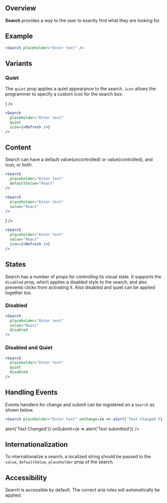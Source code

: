 
## Overview

**Search** provides a way to the user to exactly find what they are looking for.

## Example

<Search placeholder="Enter text" />

```jsx
<Search placeholder="Enter text" />
```

## Variants

### Quiet

The `quiet` prop applies a quiet appearance to the search. `icon` allows the programmer to specify a custom icon for the search box.

<Search
  placeholder="Enter text"
  quiet
  icon={<Refresh />}
/>

```jsx
<Search
  placeholder="Enter text"
  quiet
  icon={<Refresh />}
/>
```

## Content

Search can have a default value(uncontrolled) or value(controlled), and icon, or both.

<Search
  placeholder="Enter text"
  defaultValue="React"
/>

```jsx
<Search
  placeholder="Enter text"
  defaultValue="React"
/>
```

<Search
  placeholder="Enter text"
  value="React"
/>

```jsx
<Search
  placeholder="Enter text"
  value="React"
/>
```

<Search
  placeholder="Enter text"
  value="React"
  icon={<Refresh />}
/>

```jsx
<Search
  placeholder="Enter text"
  value="React"
  icon={<Refresh />}
/>
```

## States

Search has a number of props for controlling its visual state. It supports the `disabled` prop, which applies a disabled style to the search, and also prevents clicks from activating it. Also disabled and quiet can be applied together too.

### Disabled

<Search
  placeholder="Enter text"
  value="React"
  disabled
/>

```jsx
<Search
  placeholder="Enter text"
  value="React"
  disabled
/>
```

### Disabled and Quiet

<Search
  placeholder="Enter text"
  quiet
  disabled
/>

```jsx
<Search
  placeholder="Enter text"
  quiet
  disabled
/>
```

## Handling Events

Events handlers for change and submit can be registered on a `Search` as shown below.

```jsx
<Search placeholder="Enter text" onChange={e => alert('Text Changed')} onSubmit={e => alert('Text submitted')} />
```

<Search placeholder="Enter text" onChange={e => alert('Text Changed')} onSubmit={e => alert('Text submitted')} />

## Internationalization

To internationalize a search, a localized string should be passed to the `value`, `defaultValue`, `placeholder` prop of the search.

## Accessibility

Search is accessible by default. The correct aria roles will automatically be applied.
